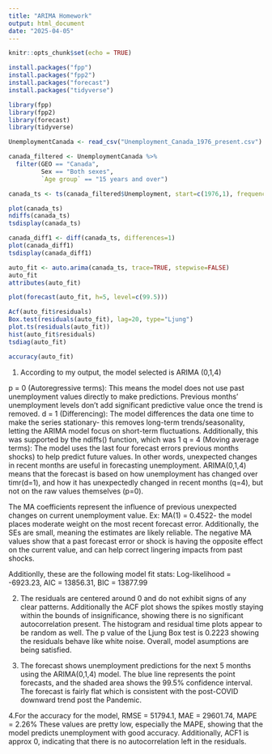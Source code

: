 ```yaml
---
title: "ARIMA Homework"
output: html_document
date: "2025-04-05"
---
```


```r
knitr::opts_chunk$set(echo = TRUE)
```

```r
install.packages("fpp")
install.packages("fpp2")
install.packages("forecast")
install.packages("tidyverse")
```

```r
library(fpp)
library(fpp2)
library(forecast)
library(tidyverse)
```

```r
UnemploymentCanada <- read_csv("Unemployment_Canada_1976_present.csv")

canada_filtered <- UnemploymentCanada %>%
  filter(GEO == "Canada",
         Sex == "Both sexes",
         `Age group` == "15 years and over")

canada_ts <- ts(canada_filtered$Unemployment, start=c(1976,1), frequency=12)

plot(canada_ts)
ndiffs(canada_ts)
tsdisplay(canada_ts)


```


```r
canada_diff1 <- diff(canada_ts, differences=1)
plot(canada_diff1)
tsdisplay(canada_diff1)

auto_fit <- auto.arima(canada_ts, trace=TRUE, stepwise=FALSE)
auto_fit
attributes(auto_fit)

plot(forecast(auto_fit, h=5, level=c(99.5)))

Acf(auto_fit$residuals)
Box.test(residuals(auto_fit), lag=20, type="Ljung")
plot.ts(residuals(auto_fit))
hist(auto_fit$residuals)
tsdiag(auto_fit)

accuracy(auto_fit)
```
1. According to my output, the model selected is ARIMA (0,1,4)

p = 0 (Autoregressive terms): This means the model does not use past unemployment values directly to make predictions. Previous months’ unemployment levels don't add significant predictive value once the trend is removed.
d = 1 (Differencing): The model differences the data one time to make the series stationary- this removes long-term trends/seasonality, letting the ARIMA model focus on short-term fluctuations. Additionally, this was supported by the ndiffs() function, which was 1
q = 4 (Moving average terms): The model uses the last four forecast errors previous months shocks) to help predict future values. In other words, unexpected changes in recent months are useful in forecasting unemployment.
ARIMA(0,1,4) means that the forecast is based on how unemployment has changed over timr(d=1), and how it has unexpectedly changed in recent months (q=4), but not on the raw values themselves (p=0).

The MA coefficients represent the influence of previous unexpected changes on current unemployment value. Ex: MA(1) = 0.4522- the model places moderate weight on the most recent forecast error. Additionally, the SEs are small, meaning the estimates are likely reliable. The negative MA values show that a past forecast error or shock is having the opposite effect on the current value, and can help correct lingering impacts from past shocks. 

Additionlly, these are the following model fit stats: Log-likelihood = -6923.23, AIC = 13856.31, BIC = 13877.99

2. The residuals are centered around 0 and do not exhibit signs of any clear patterns. Additionally the ACF plot shows the spikes mostly staying within the bounds of insignificance, showing there is no significant autocorrelation present. The histogram and residual time plots appear to be random as well. The p value of the Ljung Box test is 0.2223 showing the residuals behave like white noise. Overall, model asumptions are being satisfied. 

3. The forecast shows unemployment predictions for the next 5 months using the ARIMA(0,1,4) model. The blue line represents the point forecasts, and the shaded area shows the 99.5% confidence interval. The forecast is fairly flat which is consistent with the post-COVID downward trend post the Pandemic. 

4.For the accuracy for the model, RMSE = 51794.1, MAE = 29601.74, MAPE = 2.26%
These values are pretty low, especially the MAPE, showing that the model predicts unemployment with good accuracy. Additionally, ACF1 is approx 0, indicating that there is no autocorrelation left in the residuals.
